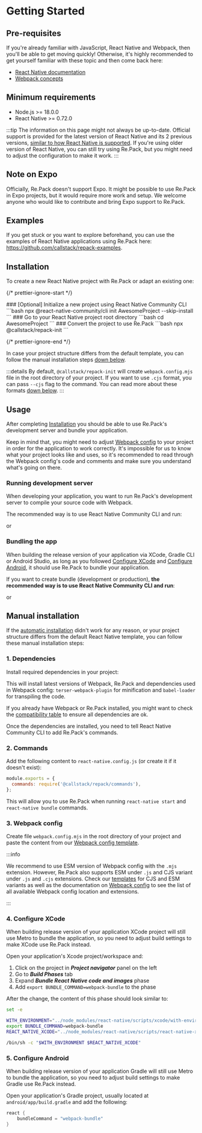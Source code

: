 
# Getting Started

## Pre-requisites

If you're already familiar with JavaScript, React Native and Webpack, then you'll be able to get moving quickly! Otherwise, it's highly recommended to get yourself familiar with these topic and then come back here:

- [React Native documentation](https://reactnative.dev/)
- [Webpack concepts](https://webpack.js.org/concepts/)

## Minimum requirements

- Node.js >= 18.0.0
- React Native >= 0.72.0

:::tip
The information on this page might not always be up-to-date. Official support is provided for the latest version of React Native and its 2 previous versions, [similar to how React Native is supported](https://github.com/reactwg/react-native-releases). If you're using older version of React Native, you can still try using Re.Pack, but you might need to adjust the configuration to make it work.
:::

## Note on Expo

Officially, Re.Pack doesn't support Expo. It might be possible to use Re.Pack in Expo projects, but it would require more work and setup. We welcome anyone who would like to contribute and bring Expo support to Re.Pack.

## Examples

If you get stuck or you want to explore beforehand, you can use the examples of React Native applications using Re.Pack here: https://github.com/callstack/repack-examples.

## Installation

To create a new React Native project with Re.Pack or adapt an existing one:

{/* prettier-ignore-start */}

<Steps>
  ### [Optional] Initialize a new project using React Native Community CLI 
  ```bash 
  npx @react-native-community/cli init AwesomeProject --skip-install
  ``` 
  ### Go to your React Native project root directory
   ```bash 
  cd AwesomeProject
  ```
  ### Convert the project to use Re.Pack
  ```bash 
  npx @callstack/repack-init
  ```
</Steps>

{/* prettier-ignore-end */}

In case your project structure differs from the default template, you can follow the manual installation steps [down below](#manual-installation).

:::details
By default, `@callstack/repack-init` will create `webpack.config.mjs` file in the root directory of your project.
If you want to use `.cjs` format, you can pass `--cjs` flag to the command.
You can read more about these formats [down below](#3-webpack-config).
:::

## Usage

After completing [Installation](#installation) you should be able to use Re.Pack's development server and bundle your application.

Keep in mind that, you might need to adjust [Webpack config](./configuration/webpack-config) to your project in order for the application to work correctly. It's impossible for us to know what your project looks like and uses, so it's recommended to read through the Webpack config's code and comments and make sure you understand what's going on there.

### Running development server

When developing your application, you want to run Re.Pack's development server to compile your source code with Webpack.

The recommended way is to use React Native Community CLI and run:

<PackageManagerTabs command="run react-native start" />

or

<PackageManagerTabs command="run react-native webpack-start" />

### Bundling the app

When building the release version of your application via XCode, Gradle CLI or Android Studio, as long as you followed [Configure XCode](#4-configure-xcode) and [Configure Android](#5-configure-android), it should use Re.Pack to bundle your application.

If you want to create bundle (development or production), **the recommended way is to use React Native Community CLI and run**:

<PackageManagerTabs command="run react-native bundle" />

or

<PackageManagerTabs command="run react-native webpack-bundle" />

## Manual installation

If the [automatic installation](#installation) didn't work for any reason, or your project structure differs from the default React Native template, you can follow these manual installation steps:

### 1. Dependencies

Install required dependencies in your project:

<PackageManagerTabs command="install -D webpack terser-webpack-plugin babel-loader @callstack/repack" />

This will install latest versions of Webpack, Re.Pack and dependencies used in Webpack config: `terser-webpack-plugin` for minification and `babel-loader` for transpiling the code.

If you already have Webpack or Re.Pack installed, you might want to check the [compatibility table](#compatibility-with-webpack) to ensure all dependencies are ok.

Once the dependencies are installed, you need to tell React Native Community CLI to add Re.Pack's commands.

### 2. Commands

Add the following content to `react-native.config.js` (or create it if it doesn't exist):

```js title="react-native.config.js"
module.exports = {
  commands: require('@callstack/repack/commands'),
};
```

This will allow you to use Re.Pack when running `react-native start` and `react-native bundle` commands.

### 3. Webpack config

Create file `webpack.config.mjs` in the root directory of your project and paste the content from our [Webpack config template](https://github.com/callstack/repack/blob/main/templates/webpack.config.mjs).

:::info

We recommend to use ESM version of Webpack config with the `.mjs` extension. However, Re.Pack also supports ESM under `.js` and CJS variant under `.js` and `.cjs` extensions. Check our [templates](https://github.com/callstack/repack/blob/main/templates/) for CJS and ESM variants as well as the documentation on [Webpack config](./configuration/webpack-config) to see the list of all available Webpack config location and extensions.

:::

### 4. Configure XCode

When building release version of your application XCode project will still use Metro to bundle the application, so you need to adjust build settings to make XCode use Re.Pack instead.

Open your application's Xcode project/workspace and:

1. Click on the project in **_Project navigator_** panel on the left
2. Go to **_Build Phases_** tab
3. Expand **_Bundle React Native code and images_** phase
4. Add `export BUNDLE_COMMAND=webpack-bundle` to the phase

After the change, the content of this phase should look similar to:

```bash title="Bundle React Native code and images" {4}
set -e

WITH_ENVIRONMENT="../node_modules/react-native/scripts/xcode/with-environment.sh"
export BUNDLE_COMMAND=webpack-bundle
REACT_NATIVE_XCODE="../node_modules/react-native/scripts/react-native-xcode.sh"

/bin/sh -c "$WITH_ENVIRONMENT $REACT_NATIVE_XCODE"
```

### 5. Configure Android

When building release version of your application Gradle will still use Metro to bundle the application, so you need to adjust build settings to make Gradle use Re.Pack instead.

Open your application's Gradle project, usually located at `android/app/build.gradle` and add the following:

```groovy title="android/app/build.gradle" {2}
react {
    bundleCommand = "webpack-bundle"
}
```
